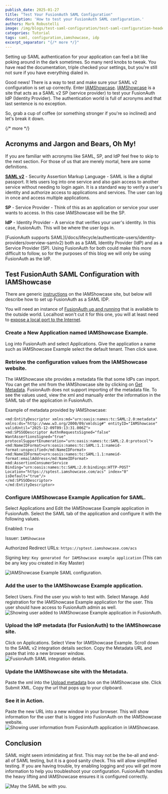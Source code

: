 ```yaml
---
publish_date: 2025-01-27
title: "Test Your FusionAuth SAML Configuration"
description: 'How to test your FusionAuth SAML configuration.'
authors: Mark Robustelli
image: /img/blogs/test-saml-configuration/test-saml-configuration-header.png
categories: Tutorial
tags: saml, configuration,iamshowcase, idp
excerpt_separator: "{/* more */}"
---
```



Setting up SAML authentication for your application can feel a bit like poking around in the dark sometimes. So many nerd knobs to tweak. You have read the documentation, triple checked your settings, but you're still not sure if you have everything dialed in.

Good news! There is a way to test and make sure your SAML v2 configuration is set up correctly. Enter [IAMShowcase](https://sptest.iamshowcase.com/). [IAMShowcase](https://sptest.iamshowcase.com/) is a site that acts as a SAML v2 SP (service provider) to test your FusionAuth IdP (Identity Provider). The authentication world is full of acronyms and that last sentence is no exception. 

So, grab a cup of coffee (or something stronger if you're so inclined) and let's break it down.

{/* more */}
## Acronyms and Jargon and Bears, Oh My!
If you are familiar with acronyms like SAML, SP, and IdP feel free to skip to the next section. For those of us that are merely mortal, here are some definitions.

**[SAML v2](/docs/lifecycle/authenticate-users/saml)** - Security Assertion Markup Language - SAML is like a digital passport. It lets users log into one service and also gain access to another service without needing to login again. It is a standard way to verify a user's identity and authorize access to applications and services. The user can log in once and access multiple applications.

**SP** - Service Provider - Think of this as an application or service your user wants to access. In this case IAMShowcase will be the SP.

**IdP** - Identity Provider - A service that verifies your user's identity. In this case, FusionAuth. This will be where the user logs in. 

<Aside type="note">
[FusionAuth supports SAML](/docs/lifecycle/authenticate-users/identity-providers/overview-samlv2) both as a SAML Identity Provider (IdP) and as a Service Provider (SP). Using FusionAuth for both could make this more difficult to follow, so for the purposes of this blog we will only be using FusionAuth as the IdP.
</Aside>

## Test FusionAuth SAML Configuration with IAMShowcase
There are generic [instructions](https://sptest.iamshowcase.com/instructions#start) on the IAMShowcase site, but below will describe how to set up FusionAuth as a SAML IDP.

You will need an instance of [FusionAuth up and running](/docs/quickstarts/5-minute-docker) that is available to the outside world. Localhost won't cut it for this one, you will at least need to [expose a local port to the Internet](/docs/get-started/download-and-install/development/exposing-instance). 

### Create a New Application named IAMShowcase Example.

Log into FusionAuth and select <InlineUIElement>Applications</InlineUIElement>. Give the application a <InlineField>name</InlineField> such as IAMShowcase Example select the default <InlineField>tenant</InlineField>. Then click save.

### Retrieve the configuration values from the IAMShowcase website. 

The IAMShowcase site provides a metadata file that some IdPs can import. You can get the xml from the IAMShowcase site by clicking on [Get Metadata](https://sptest.iamshowcase.com/instructions#start). FusionAuth does not support importing of the metadata file. To see the values used, view the xml and manually enter the information in the SAML tab of the application in FusionAuth.

Example of metadata provided by IAMShowcase:
```
<md:EntityDescriptor xmlns:md="urn:oasis:names:tc:SAML:2.0:metadata" xmlns:ds="http://www.w3.org/2000/09/xmldsig#" entityID="IAMShowcase" validUntil="2025-12-09T09:13:31.006Z">
<md:SPSSODescriptor AuthnRequestsSigned="false" WantAssertionsSigned="true" protocolSupportEnumeration="urn:oasis:names:tc:SAML:2.0:protocol">
<md:NameIDFormat>urn:oasis:names:tc:SAML:1.1:nameid-format:unspecified</md:NameIDFormat>
<md:NameIDFormat>urn:oasis:names:tc:SAML:1.1:nameid-format:emailAddress</md:NameIDFormat>
<md:AssertionConsumerService Binding="urn:oasis:names:tc:SAML:2.0:bindings:HTTP-POST" Location="https://sptest.iamshowcase.com/acs" index="0" isDefault="true"/>
</md:SPSSODescriptor>
</md:EntityDescriptor>
```
### Configure IAMShowcase Example Application for SAML. 

Select <InlineUIElement>Applications</InlineUIElement> and <InlineUIElement>Edit</InlineUIElement> the IAMShowcase Example application in FusionAuth. Select the <InlineUIElement>SAML</InlineUIElement> tab of the application and configure it with the following values.

<InlineField>Enabled:</InlineField> `True`

<InlineField>Issuer:</InlineField> `IAMShowcase`

<InlineField>Authorized Redirect URLs:</InlineField> `https://sptest.iamshowcase.com/acs`

<InlineField>Signing key:</InlineField> `Key generated for IAMShowcase example application` (This can be any key you created in Key Master) 

![IAMShowcase Example SAML configuration.](/img/blogs/test-saml-configuration/fusionauth-app-saml-settings.png)

### Add the user to the IAMShowcase Example application. 

Select <InlineUIElement>Users</InlineUIElement>. Find the user you wish to test with. Select <InlineUIElement>Manage</InlineUIElement>. <InlineUIElement>Add registration</InlineUIElement> for the IAMShowcase Example application for the user. This user should have access to FusionAuth admin as well.
![Showing user added to IAMShowcase Example application in FusionAuth.](/img/blogs/test-saml-configuration/fusionauth-add-user-to-application.png)

### Upload the IdP metadata (for FusionAuth) to the IAMShowcase site. 

Click on <InlineUIElement>Applications</InlineUIElement>. Select <InlineUIElement>View</InlineUIElement> for IAMShowcase Example. Scroll down to the <InlineField>SAML v2 integration details</InlineField> section. Copy the Metadata URL and paste that into a new browser window.
![FusionAuth SAML integration details.](/img/blogs/test-saml-configuration/fusionauth-saml-details.png)

### Update the IAMShowcase site with the Metadata.

Paste the xml into the [Upload metadata](https://sptest.iamshowcase.com/instructions#start) box on the IAMShowcase site. Click Submit XML. Copy the url that pops up to your clipboard.

### See it in Action.

Paste the new URL into a new window in your browser. This will show information for the user that is logged into FusionAuth on the IAMShowcase website.
![Showing user information from FusionAuth application in IAMShowcase.](/img/blogs/test-saml-configuration/iamshowcase-user-info-from-fusionauth.png)

## Conclusion
SAML might seem intimidating at first. This may not be the be-all and end-all of SAML testing, but it is a good sanity check. This will allow simplified testing. If you are having trouble, try enabling logging and you will get more information to help you troubleshoot your configuration. FusionAuth handles the heavy lifting and IAMShowcase ensures it is configured correctly.

![May the SAML be with you.](/img/blogs/test-saml-configuration/may-the-saml-be-with-you.jpg)


